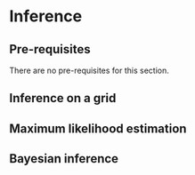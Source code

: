 # Inference

:::{.callout-important}
## Pre-requisites
There are no pre-requisites for this section.
:::

## Inference on a grid

## Maximum likelihood estimation

## Bayesian inference
